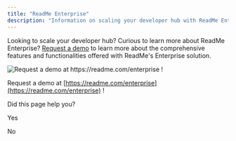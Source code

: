 ```yaml
---
title: "ReadMe Enterprise"
description: "Information on scaling your developer hub with ReadMe Enterprise"
---
```

Looking to scale your developer hub? Curious to learn more about ReadMe Enterprise? [Request a demo](https://readme.com/enterprise)
 to learn more about the comprehensive features and functionalities offered with ReadMe's Enterprise solution.

![Request a demo at <https://readme.com/enterprise> !\
](https://files.readme.io/8cd5699-Screen_Shot_2022-06-28_at_12.34.43_PM.png)

Request a demo at [https://readme.com/enterprise](https://readme.com/enterprise)
 !

Did this page help you?

Yes

No